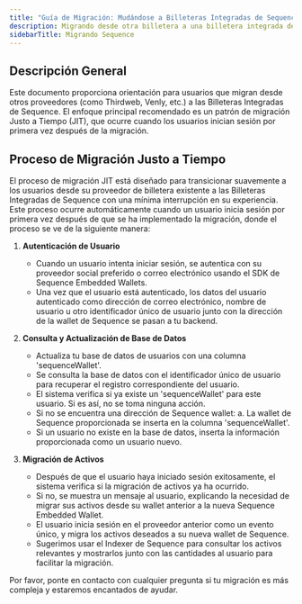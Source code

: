 ```yaml
---
title: "Guía de Migración: Mudándose a Billeteras Integradas de Sequence"
description: Migrando desde otra billetera a una billetera integrada de sequence
sidebarTitle: Migrando Sequence
---
```


## Descripción General

Este documento proporciona orientación para usuarios que migran desde otros proveedores (como Thirdweb, Venly, etc.) a las Billeteras Integradas de Sequence. El enfoque principal recomendado es un patrón de migración Justo a Tiempo (JIT), que ocurre cuando los usuarios inician sesión por primera vez después de la migración.

## Proceso de Migración Justo a Tiempo

El proceso de migración JIT está diseñado para transicionar suavemente a los usuarios desde su proveedor de billetera existente a las Billeteras Integradas de Sequence con una mínima interrupción en su experiencia. Este proceso ocurre automáticamente cuando un usuario inicia sesión por primera vez después de que se ha implementado la migración, donde el proceso se ve de la siguiente manera:

1. **Autenticación de Usuario**
   * Cuando un usuario intenta iniciar sesión, se autentica con su proveedor social preferido o correo electrónico usando el SDK de Sequence Embedded Wallets.
   * Una vez que el usuario está autenticado, los datos del usuario autenticado como dirección de correo electrónico, nombre de usuario u otro identificador único de usuario junto con la dirección de la wallet de Sequence se pasan a tu backend.

2. **Consulta y Actualización de Base de Datos**
   * Actualiza tu base de datos de usuarios con una columna 'sequenceWallet'.
   * Se consulta la base de datos con el identificador único de usuario para recuperar el registro correspondiente del usuario.
   * El sistema verifica si ya existe un 'sequenceWallet' para este usuario. Si es así, no se toma ninguna acción.
   * Si no se encuentra una dirección de Sequence wallet:
     a. La wallet de Sequence proporcionada se inserta en la columna 'sequenceWallet'.
   * Si un usuario no existe en la base de datos, inserta la información proporcionada como un usuario nuevo.

3. **Migración de Activos**
   * Después de que el usuario haya iniciado sesión exitosamente, el sistema verifica si la migración de activos ya ha ocurrido.
   * Si no, se muestra un mensaje al usuario, explicando la necesidad de migrar sus activos desde su wallet anterior a la nueva Sequence Embedded Wallet.
   * El usuario inicia sesión en el proveedor anterior como un evento único, y migra los activos deseados a su nueva wallet de Sequence.
   * Sugerimos usar el Indexer de Sequence para consultar los activos relevantes y mostrarlos junto con las cantidades al usuario para facilitar la migración.

Por favor, ponte en contacto con cualquier pregunta si tu migración es más compleja y estaremos encantados de ayudar.

